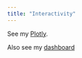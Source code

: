 ```yaml
---
title: "Interactivity"
---
```


See my [Plotly](https://zuzu5309.github.io/Interactivity/Plotly.html).

Also see my [dashboard](https://zuzu5309.github.io/Interactivity/airbnb_dashboard.html)

